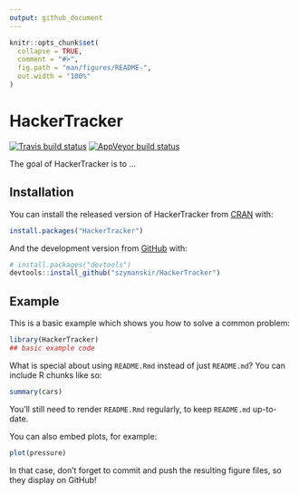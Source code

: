 ```yaml
---
output: github_document
---
```


<!-- README.md is generated from README.Rmd. Please edit that file -->

```r
knitr::opts_chunk$set(
  collapse = TRUE,
  comment = "#>",
  fig.path = "man/figures/README-",
  out.width = "100%"
)
```

# HackerTracker

<!-- badges: start -->
[![Travis build status](https://travis-ci.com/szymanskir/HackerTracker.svg?branch=master)](https://travis-ci.com/szymanskir/HackerTracker)
[![AppVeyor build status](https://ci.appveyor.com/api/projects/status/github/szymanskir/HackerTracker?branch=master&svg=true)](https://ci.appveyor.com/project/szymanskir/HackerTracker)
<!-- badges: end -->

The goal of HackerTracker is to ...

## Installation

You can install the released version of HackerTracker from [CRAN](https://CRAN.R-project.org) with:
``` r
install.packages("HackerTracker")
```

And the development version from [GitHub](https://github.com/) with:

``` r
# install.packages("devtools")
devtools::install_github("szymanskir/HackerTracker")
```
## Example

This is a basic example which shows you how to solve a common problem:

```r
library(HackerTracker)
## basic example code
```

What is special about using `README.Rmd` instead of just `README.md`? You can include R chunks like so:

```r
summary(cars)
```

You'll still need to render `README.Rmd` regularly, to keep `README.md` up-to-date.

You can also embed plots, for example:

```r
plot(pressure)
```

In that case, don't forget to commit and push the resulting figure files, so they display on GitHub!
